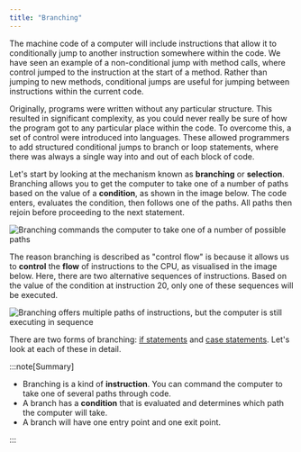 ```yaml
---
title: "Branching"
---
```


<div class="not-content">
  <YouTube id="72biJP5-FqM" params="fs=1&modestbranding=1&rel=0&autoplay=1"/>
</div>

The machine code of a computer will include instructions that allow it to conditionally jump to another instruction somewhere within the code. We have seen an example of a non-conditional jump with method calls, where control jumped to the instruction at the start of a method. Rather than jumping to new methods, conditional jumps are useful for jumping between instructions within the current code.

Originally, programs were written without any particular structure. This resulted in significant complexity, as you could never really be sure of how the program got to any particular place within the code. To overcome this, a set of control were introduced into languages. These allowed programmers to add structured conditional jumps to branch or loop statements, where there was always a single way into and out of each block of code.

Let's start by looking at the mechanism known as **branching** or **selection**. Branching allows you to get the computer to take one of a number of paths based on the value of a **condition**, as shown in the image below. The code enters, evaluates the condition, then follows one of the paths. All paths then rejoin before proceeding to the next statement.

![Branching commands the computer to take one of a number of possible paths](./images/branching.png "Branching commands the computer to take one of a number of possible paths")

The reason branching is described as "control flow" is because it allows us to **control** the **flow** of instructions to the CPU, as visualised in the image below.
Here, there are two alternative sequences of instructions.
Based on the value of the condition at instruction 20, only one of these sequences will be executed.

![Branching offers multiple paths of instructions, but the computer is still executing in sequence](./images/branch-flow-concept.png)

There are two forms of branching: [if statements](../03-1-if) and [case statements](../03-2-case).
Let's look at each of these in detail.

:::note[Summary]

- Branching is a kind of **instruction**. You can command the computer to take one of several paths through code.
- A branch has a **condition** that is evaluated and determines which path the computer will take.
- A branch will have one entry point and one exit point.

:::
